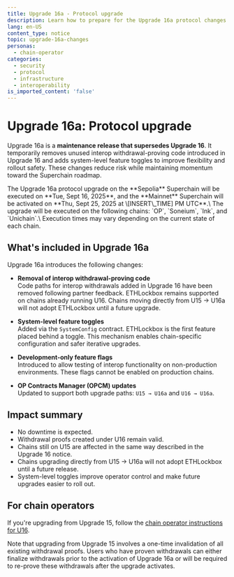 ```yaml
---
title: Upgrade 16a - Protocol upgrade
description: Learn how to prepare for the Upgrade 16a protocol changes.
lang: en-US
content_type: notice
topic: upgrade-16a-changes
personas:
  - chain-operator
categories:
  - security
  - protocol
  - infrastructure
  - interoperability
is_imported_content: 'false'
---
```



# Upgrade 16a: Protocol upgrade

Upgrade 16a is a **maintenance release that supersedes Upgrade 16**. It temporarily removes unused interop withdrawal-proving code introduced in Upgrade 16 and adds system-level feature toggles to improve flexibility and rollout safety. These changes reduce risk while maintaining momentum toward the Superchain roadmap.

<Callout type="info">
  The Upgrade 16a protocol upgrade on the **Sepolia** Superchain will be executed on **Tue, Sept 16, 2025**, and the **Mainnet** Superchain will be activated on **Thu, Sept 25, 2025 at \[INSERT\_TIME] PM UTC**.\
  The upgrade will be executed on the following chains: `OP`, `Soneium`, `Ink`, and `Unichain`.\
  Execution times may vary depending on the current state of each chain.
</Callout>

## What's included in Upgrade 16a

Upgrade 16a introduces the following changes:

*   **Removal of interop withdrawal-proving code**\
    Code paths for interop withdrawals added in Upgrade 16 have been removed following partner feedback. ETHLockbox remains supported on chains already running U16. Chains moving directly from U15 → U16a will not adopt ETHLockbox until a future upgrade.

*   **System-level feature toggles**\
    Added via the `SystemConfig` contract. ETHLockbox is the first feature placed behind a toggle. This mechanism enables chain-specific configuration and safer iterative upgrades.

*   **Development-only feature flags**\
    Introduced to allow testing of interop functionality on non-production environments. These flags cannot be enabled on production chains.

*   **OP Contracts Manager (OPCM) updates**\
    Updated to support both upgrade paths: `U15 → U16a` and `U16 → U16a`.

## Impact summary

*   No downtime is expected.
*   Withdrawal proofs created under U16 remain valid.
*   Chains still on U15 are affected in the same way described in the Upgrade 16 notice.
*   Chains upgrading directly from U15 → U16a will not adopt ETHLockbox until a future release.
*   System-level toggles improve operator control and make future upgrades easier to roll out.

## For chain operators

If you're upgrading from Upgrade 15, follow the [chain operator instructions for U16](https://docs.optimism.io/notices/upgrade-16#for-chain-operators). 

Note that upgrading from Upgrade 15 involves a one-time invalidation of all existing withdrawal proofs. Users who have proven withdrawals can either finalize withdrawals prior to the activation of Upgrade 16a or will be required to re-prove these withdrawals after the upgrade activates.